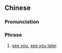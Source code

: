 {{also|待会见}}
==Chinese==
{{zh-forms|s=待会见}}

===Pronunciation===
{{zh-pron
|m=dāihuǐjiàn
|cat=ph
}}

===Phrase===
{{zh-phrase}}

# [[see you]], [[see you later]]